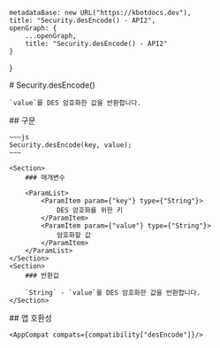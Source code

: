 
    metadataBase: new URL("https://kbotdocs.dev"),
    title: "Security.desEncode() - API2",
    openGraph: {
        ...openGraph,
        title: "Security.desEncode() - API2"
    }
}

<Section>
    # Security.desEncode()

    `value`를 DES 암호화한 값을 반환합니다.
</Section>
<Section>
    ## 구문

    ~~~js
    Security.desEncode(key, value);
    ~~~

    <Section>
        ### 매개변수

        <ParamList>
            <ParamItem param={"key"} type={"String"}>
                DES 암호화를 위한 키
            </ParamItem>
            <ParamItem param={"value"} type={"String"}>
                암호화할 값
            </ParamItem>
        </ParamList>
    </Section>
    <Section>
        ### 반환값

        `String` - `value`를 DES 암호화한 값을 반환합니다.
    </Section>
</Section>
<Section>
    ## 앱 호환성

    <AppCompat compats={compatibility["desEncode"]}/>
</Section>